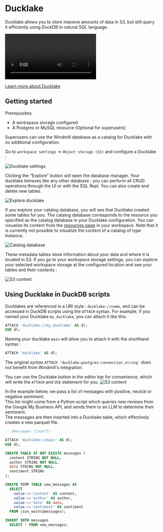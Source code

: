 # Ducklake

Ducklake allows you to store massive amounts of data in S3, but still query it efficiently using DuckDB in natural SQL language.

<video
	className="border-2 rounded-lg object-cover w-full h-full dark:border-gray-800"
	autoPlay
	controls
	id="main-video"
	src="/videos/ducklake_demo.mp4"
/>
<br />

[Learn more about Ducklake](https://ducklake.select//)

## Getting started

Prerequisites:

- A workspace storage configured
- A Postgres or MySQL resource (Optional for superusers)

Superusers can use the Windmill database as a catalog for Ducklake with no additional configuration.

Go to `workspace settings` -> `Object storage (S3)` and configure a Ducklake :

![Ducklake settings](./ducklake_settings.png 'Ducklake settings')

Clicking the "Explore" button will open the database manager. Your ducklake behaves like any other database : you can perform all CRUD operations through the UI or with the SQL Repl. You can also create and delete new tables.

![Explore ducklake](./ducklake_db_manager.png 'Explore ducklake')

If you explore your catalog database, you will see that Ducklake created some tables for you. The catalog database corresponds to the resource you specified as the catalog database in your Ducklake configuration. You can visualize its content from the [resources page](/docs/core_concepts/resources_and_types) in your workspace. Note that it is currently not possible to visualize the content of a catalog of type Instance.

![Catalog database](./ducklake_catalog_db.png 'Catalog database')

These metadata tables store information about your data and where it is located in S3.
If you go to your workspace storage settings, you can explore your selected workspace storage at the configured location and see your tables and their contents :

![S3 content](./ducklake_s3_content.png 'S3 content')

## Using Ducklake in DuckDB scripts

Ducklakes are referenced in a URI style : `ducklake://name`, and can be accessed in DuckDB scripts using the `ATTACH` syntax.
For example, if you named your Ducklake `my_ducklake`, you can attach it like this:

```sql
ATTACH 'ducklake://my_ducklake' AS dl;
USE dl;
```

Naming your ducklake `main` will allow you to attach it with the shorthand syntax :

```sql
ATTACH 'ducklake' AS dl;
```

The original syntax `ATTACH 'ducklake:postgres:connection_string'` does not benefit from Windmill's integration.

You can use the Ducklake button in the editor bar for convenience, which will write the `ATTACH` and `USE` statement for you.
![S3 content](./ducklake_button.png 'S3 content')

In the example below, we pass a list of messages with positive, neutral or negative sentiment.  
This list might come from a Python script which queries new reviews from the Google My Business API,
and sends them to an LLM to determine their sentiment.  
The messages are then inserted into a Ducklake table, which effectively creates a new parquet file.

```sql
-- $messages (json[])

ATTACH 'ducklake://main' AS dl;
USE dl;

CREATE TABLE IF NOT EXISTS messages (
  content STRING NOT NULL,
  author STRING NOT NULL,
  date STRING NOT NULL,
  sentiment STRING
);

CREATE TEMP TABLE new_messages AS
  SELECT
    value->>'content' AS content,
    value->>'author' AS author,
    value->>'date' AS date,
    value->>'sentiment' AS sentiment
  FROM json_each($messages);

INSERT INTO messages
  SELECT * FROM new_messages;
```
